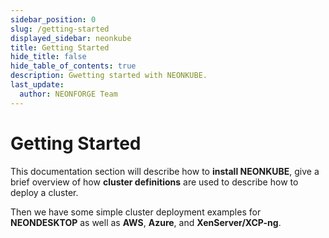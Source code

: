 ```yaml
---
sidebar_position: 0
slug: /getting-started
displayed_sidebar: neonkube
title: Getting Started
hide_title: false
hide_table_of_contents: true
description: Gwetting started with NEONKUBE.
last_update:
  author: NEONFORGE Team
---
```



# Getting Started

This documentation section will describe how to **install NEONKUBE**,
give a brief overview of how **cluster definitions** are used to
describe how to deploy a cluster.

Then we have some simple cluster deployment examples for **NEONDESKTOP** 
as well as **AWS**, **Azure**, and **XenServer/XCP-ng**.
